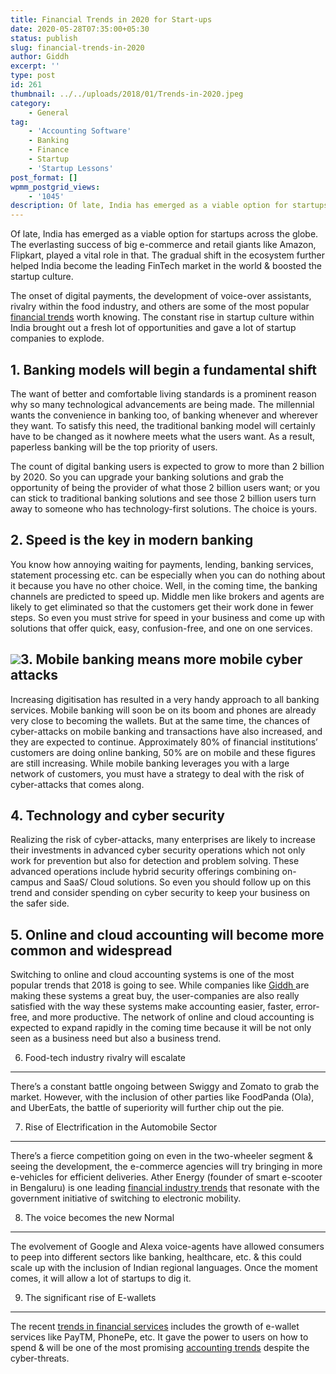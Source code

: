 ```yaml
---
title: Financial Trends in 2020 for Start-ups
date: 2020-05-28T07:35:00+05:30
status: publish
slug: financial-trends-in-2020
author: Giddh
excerpt: ''
type: post
id: 261
thumbnail: ../../uploads/2018/01/Trends-in-2020.jpeg
category:
    - General
tag:
    - 'Accounting Software'
    - Banking
    - Finance
    - Startup
    - 'Startup Lessons'
post_format: []
wpmm_postgrid_views:
    - '1045'
description: Of late, India has emerged as a viable option for startups across the globe. The everlasting success of big e-commerce and retail giants like Amazon,
---
```

Of late, India has emerged as a viable option for startups across the globe. The everlasting success of big e-commerce and retail giants like Amazon, Flipkart, played a vital role in that. The gradual shift in the ecosystem further helped India become the leading FinTech market in the world &amp; boosted the startup culture.

The onset of digital payments, the development of voice-over assistants, rivalry within the food industry, and others are some of the most popular [financial trends](https://giddh.com/blog/top-5-trends-revolutionising-accounting-softwares/) worth knowing. The constant rise in startup culture within India brought out a fresh lot of opportunities and gave a lot of startup companies to explode.

**1. Banking models will begin a fundamental shift**
----------------------------------------------------

The want of better and comfortable living standards is a prominent reason why so many technological advancements are being made. The millennial wants the convenience in banking too, of banking whenever and wherever they want. To satisfy this need, the traditional banking model will certainly have to be changed as it nowhere meets what the users want. As a result, paperless banking will be the top priority of users.

The count of digital banking users is expected to grow to more than 2 billion by 2020. So you can upgrade your banking solutions and grab the opportunity of being the provider of what those 2 billion users want; or you can stick to traditional banking solutions and see those 2 billion users turn away to someone who has technology-first solutions. The choice is yours.

**2. Speed is the key in modern banking**
-----------------------------------------

You know how annoying waiting for payments, lending, banking services, statement processing etc. can be especially when you can do nothing about it because you have no other choice. Well, in the coming time, the banking channels are predicted to speed up. Middle men like brokers and agents are likely to get eliminated so that the customers get their work done in fewer steps. So even you must strive for speed in your business and come up with solutions that offer quick, easy, confusion-free, and one on one services.

<img class="wp-block-image size-large" src = "https://miro.medium.com/max/2112/1*6Oq4uIPmG05ZjwoC3s7Pqg.jpeg" />**3. Mobile banking means more mobile cyber attacks**
-----------------------------------------------------

Increasing digitisation has resulted in a very handy approach to all banking services. Mobile banking will soon be on its boom and phones are already very close to becoming the wallets. But at the same time, the chances of cyber-attacks on mobile banking and transactions have also increased, and they are expected to continue. Approximately 80% of financial institutions’ customers are doing online banking, 50% are on mobile and these figures are still increasing. While mobile banking leverages you with a large network of customers, you must have a strategy to deal with the risk of cyber-attacks that comes along.

**4. Technology and cyber security**
------------------------------------

Realizing the risk of cyber-attacks, many enterprises are likely to increase their investments in advanced cyber security operations which not only work for prevention but also for detection and problem solving. These advanced operations include hybrid security offerings combining on-campus and SaaS/ Cloud solutions. So even you should follow up on this trend and consider spending on cyber security to keep your business on the safer side.

**5. Online and cloud accounting will become more common and widespread**
-------------------------------------------------------------------------

Switching to online and cloud accounting systems is one of the most popular trends that 2018 is going to see. While companies like [Giddh ](https://giddh.com/)are making these systems a great buy, the user-companies are also really satisfied with the way these systems make accounting easier, faster, error-free, and more productive. The network of online and cloud accounting is expected to expand rapidly in the coming time because it will be not only seen as a business need but also a business trend.

6. Food-tech industry rivalry will escalate 
--------------------------------------------

There’s a constant battle ongoing between Swiggy and Zomato to grab the market. However, with the inclusion of other parties like FoodPanda (Ola), and UberEats, the battle of superiority will further chip out the pie.

7. Rise of Electrification in the Automobile Sector 
----------------------------------------------------

There’s a fierce competition going on even in the two-wheeler segment &amp; seeing the development, the e-commerce agencies will try bringing in more e-vehicles for efficient deliveries. Ather Energy (founder of smart e-scooter in Bengaluru) is one leading [financial industry trends](https://giddh.com/blog/accounting-in-2019-top-trends-in-accounting-industry/) that resonate with the government initiative of switching to electronic mobility.

8. The voice becomes the new Normal 
------------------------------------

The evolvement of Google and Alexa voice-agents have allowed consumers to peep into different sectors like banking, healthcare, etc. &amp; this could scale up with the inclusion of Indian regional languages. Once the moment comes, it will allow a lot of startups to dig it.

9. The significant rise of E-wallets
------------------------------------

The recent [trends in financial services](https://giddh.com/blog/emerging-trends-in-accounting/) includes the growth of e-wallet services like PayTM, PhonePe, etc. It gave the power to users on how to spend &amp; will be one of the most promising [accounting trends](https://giddh.com/blog/how-to-improve-your-accounting-in-2018/) despite the cyber-threats.